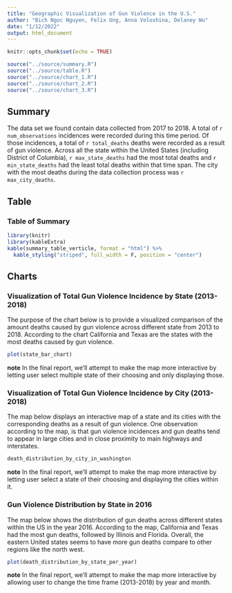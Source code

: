 ```yaml
---
title: "Geographic Visualization of Gun Violence in the U.S."
author: "Bich Ngoc Nguyen, Felix Ung, Anna Voloshina, Delaney Wu"
date: "1/12/2022"
output: html_document
---
```

```r
knitr::opts_chunk$set(echo = TRUE)
```

```r
source("../source/summary.R")
source("../source/table.R")
source("../source/chart_1.R")
source("../source/chart_2.R")
source("../source/chart_3.R")
```

## **Summary**
The data set we found contain data collected from 2017 to 2018. A total of `r num_observations` incidences were recorded during this time period. Of those incidences, a total of `r total_deaths` deaths were recorded as a result of gun violence. Across all the state within the United States (including District of Columbia), `r max_state_deaths` had the most total deaths and `r min_state_deaths` had the least total deaths within that time span. The city with the most deaths during the data collection process was `r max_city_deaths`. 


## **Table**
### **Table of Summary** 
```r
library(knitr)
library(kableExtra)
kable(summary_table_verticle, format = "html") %>%
  kable_styling("striped", full_width = F, position = "center")  
```

## **Charts**
### **Visualization of Total Gun Violence Incidence by State (2013-2018)**

The purpose of the chart below is to provide a visualized comparison of the amount deaths caused by gun violence across different state from 2013 to 2018. According to the chart California and Texas are the states with the most deaths caused by gun violence.

```r
plot(state_bar_chart)
```

**note** In the final report, we'll attempt to make the map more interactive by letting user select multiple state of their choosing and only displaying those.

### **Visualization of Total Gun Violence Incidence by City (2013-2018)**

The map below displays an interactive map of a state and its cities with the corresponding deaths as a result of gun violence. One observation according to the map, is that gun violence incidences and gun deaths tend to appear in large cities and in close proximity to main highways and interstates.

```r
death_distribution_by_city_in_washington
```

**note** In the final report, we'll attempt to make the map more interactive by letting user select a state of their choosing and displaying the cities within it.

### **Gun Violence Distribution by State in 2016**

The map below shows the distribution of gun deaths across different states within the US in the year 2016. According to the map, California and Texas had the most gun deaths, followed by Illinois and Florida. Overall, the eastern United states seems to have more gun deaths compare to other regions like the north west.

```r
plot(death_distribution_by_state_per_year)  
```  

**note** In the final report, we'll attempt to make the map more interactive by allowing user to change the time frame (2013-2018) by year and month.
